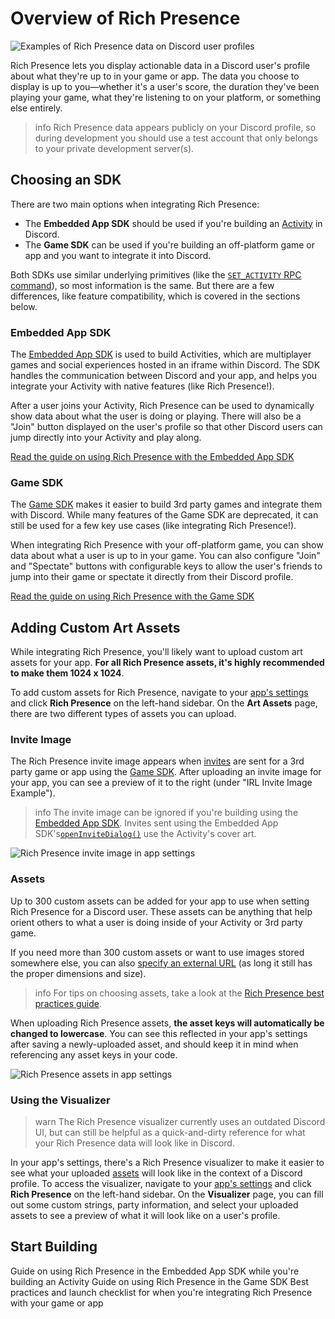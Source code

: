 # Overview of Rich Presence

![Examples of Rich Presence data on Discord user profiles](rich-presence-examples.png)


Rich Presence lets you display actionable data in a Discord user's profile about what they're up to in your game or app. The data you choose to display is up to you—whether it's a user's score, the duration they've been playing your game, what they're listening to on your platform, or something else entirely.

> info 
> Rich Presence data appears publicly on your Discord profile, so during development you should use a test account that only belongs to your private development server(s).

## Choosing an SDK

There are two main options when integrating Rich Presence:

- The **Embedded App SDK** should be used if you're building an [Activity](#DOCS_ACTIVITIES_OVERVIEW) in Discord.
- The **Game SDK** can be used if you're building an off-platform game or app and you want to integrate it into Discord.

Both SDKs use similar underlying primitives (like the [`SET_ACTIVITY` RPC command](#DOCS_TOPICS_RPC/setactivity)), so most information is the same. But there are a few differences, like feature compatibility, which is covered in the sections below.

### Embedded App SDK

The [Embedded App SDK](#DOCS_DEVELOPER_TOOLS_EMBEDDED_APP_SDK) is used to build Activities, which are multiplayer games and social experiences hosted in an iframe within Discord. The SDK handles the communication between Discord and your app, and helps you integrate your Activity with native features (like Rich Presence!).

After a user joins your Activity, Rich Presence can be used to dynamically show data about what the user is doing or playing. There will also be a "Join" button displayed on the user's profile so that other Discord users can jump directly into your Activity and play along.

[Read the guide on using Rich Presence with the Embedded App SDK](#DOCS_RICH_PRESENCE_USING_WITH_THE_EMBEDDED_APP_SDK)

### Game SDK

The [Game SDK](#DOCS_DEVELOPER_TOOLS_GAME_SDK) makes it easier to build 3rd party games and integrate them with Discord. While many features of the Game SDK are deprecated, it can still be used for a few key use cases (like integrating Rich Presence!).

When integrating Rich Presence with your off-platform game, you can show data about what a user is up to in your game. You can also configure "Join" and "Spectate" buttons with configurable keys to allow the user's friends to jump into their game or spectate it directly from their Discord profile.

[Read the guide on using Rich Presence with the Game SDK](#DOCS_RICH_PRESENCE_USING_WITH_THE_GAME_SDK)

## Adding Custom Art Assets

While integrating Rich Presence, you'll likely want to upload custom art assets for your app. **For all Rich Presence assets, it's highly recommended to make them 1024 x 1024**.

To add custom assets for Rich Presence, navigate to your [app's settings](https://discord.com/developers/applications) and click **Rich Presence** on the left-hand sidebar. On the **Art Assets** page, there are two different types of assets you can upload. 

### Invite Image

The Rich Presence invite image appears when [invites](#DOCS_DEVELOPER_TOOLS_GAME_SDK/sendinvite) are sent for a 3rd party game or app using the [Game SDK](#DOCS_RICH_PRESENCE_OVERVIEW/game-sdk). After uploading an invite image for your app, you can see a preview of it to the right (under "IRL Invite Image Example").

> info 
> The invite image can be ignored if you're building using the [Embedded App SDK](#DOCS_RICH_PRESENCE_OVERVIEW/embedded-app-sdk). Invites sent using the Embedded App SDK's[`openInviteDialog()`](#DOCS_DEVELOPER_TOOLS_EMBEDDED_APP_SDK/openinvitedialog) use the Activity's cover art.

![Rich Presence invite image in app settings](rich-presence-invite-image.png)

### Assets

Up to 300 custom assets can be added for your app to use when setting Rich Presence for a Discord user. These assets can be anything that help orient others to what a user is doing inside of your Activity or 3rd party game.

If you need more than 300 custom assets or want to use images stored somewhere else, you can also [specify an external URL](#DOCS_TOPICS_GATEWAY_EVENTS/activity-object-activity-asset-image) (as long it still has the proper dimensions and size).

> info
> For tips on choosing assets, take a look at the [Rich Presence best practices guide](#DOCS_BEST_PRACTICES_DESIGNING_YOUR_DATA_FOR_RICH_PRESENCE/have-interesting-expressive-art).

When uploading Rich Presence assets, **the asset keys will automatically be changed to lowercase**. You can see this reflected in your app's settings after saving a newly-uploaded asset, and should keep it in mind when referencing any asset keys in your code.

![Rich Presence assets in app settings](rich-presence-asset-images.png)

### Using the Visualizer

> warn
> The Rich Presence visualizer currently uses an outdated Discord UI, but can still be helpful as a quick-and-dirty reference for what your Rich Presence data will look like in Discord. 

In your app's settings, there's a Rich Presence visualizer to make it easier to see what your uploaded [assets](#DOCS_RICH_PRESENCE_OVERVIEW/assets) will look like in the context of a Discord profile. To access the visualizer, navigate to your [app's settings](https://discord.com/developers/applications) and click **Rich Presence** on the left-hand sidebar. On the **Visualizer** page, you can fill out some custom strings, party information, and select your uploaded assets to see a preview of what it will look like  on a user's profile.

## Start Building

<Container>
  <Card title="Using Rich Presence with the Embedded App SDK" link="#DOCS_RICH_PRESENCE_USING_THE_EMBEDDED_APP_SDK">
    Guide on using Rich Presence in the Embedded App SDK while you're building an Activity
  </Card>
  <Card title="Using Rich Presence with the Game SDK" link="#DOCS_RICH_PRESENCE_USING_THE_GAME_APP_SDK">
    Guide on using Rich Presence in the Game SDK
  </Card>
  <Card title="Designing your Data for Rich Presence" link="#DOCS_BEST_PRACTICES_DESIGNING_YOUR_DATA_FOR_RICH_PRESENCE">
    Best practices and launch checklist for when you're integrating Rich Presence with your game or app
  </Card>
</Container>